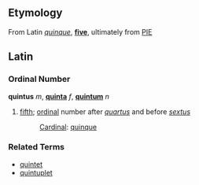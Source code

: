 ==Etymology==
From Latin ''[[quinque]]'', '''[[five]]''', ultimately from [[PIE]]

==Latin==
===Ordinal Number===
'''quintus''' ''m'', '''[[quinta]]''' ''f'', '''[[quintum]]''' ''n''

# [[fifth]]; [[ordinal]] number after ''[[quartus]]'' and before ''[[sextus]]''
#: [[Cardinal]]: [[quinque]]

===Related Terms===
*[[quintet]]
*[[quintuplet]]